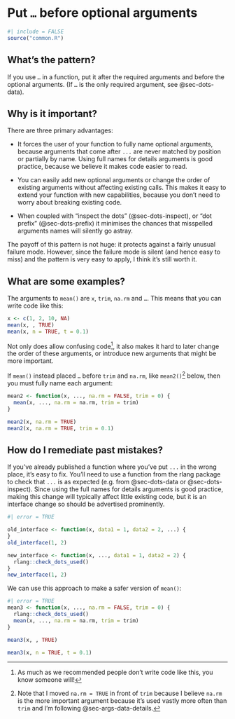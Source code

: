 # Put `…` before optional arguments {#sec-dots-position}

```r
#| include = FALSE
source("common.R")
```

## What's the pattern?

If you use `…` in a function, put it after the required arguments and before the optional arguments.
(If `…` is the only required argument, see @sec-dots-data).

## Why is it important?

There are three primary advantages:

-   It forces the user of your function to fully name optional arguments, because arguments that come after `...` are never matched by position or partially by name.
    Using full names for details arguments is good practice, because we believe it makes code easier to read.

-   You can easily add new optional arguments or change the order of existing arguments without affecting existing calls.
    This makes it easy to extend your function with new capabilities, because you don't need to worry about breaking existing code.

-   When coupled with "inspect the dots" (@sec-dots-inspect), or "dot prefix" (@sec-dots-prefix) it minimises the chances that misspelled arguments names will silently go astray.

The payoff of this pattern is not huge: it protects against a fairly unusual failure mode.
However, since the failure mode is silent (and hence easy to miss) and the pattern is very easy to apply, I think it's still worth it.

## What are some examples?

The arguments to `mean()` are `x`, `trim`, `na.rm` and `…`.
This means that you can write code like this:

```r
x <- c(1, 2, 10, NA)
mean(x, , TRUE)
mean(x, n = TRUE, t = 0.1)
```

Not only does allow confusing code[^dots-position-1], it also makes it hard to later change the order of these arguments, or introduce new arguments that might be more important.

[^dots-position-1]: As much as we recommended people don't write code like this, you know someone will!

If `mean()` instead placed `…` before `trim` and `na.rm`, like `mean2()`[^dots-position-2] below, then you must fully name each argument:

[^dots-position-2]: Note that I moved `na.rm = TRUE` in front of `trim` because I believe `na.rm` is the more important argument because it's used vastly more often than `trim` and I'm following @sec-args-data-details.

```r
mean2 <- function(x, ..., na.rm = FALSE, trim = 0) {
  mean(x, ..., na.rm = na.rm, trim = trim)
}

mean2(x, na.rm = TRUE)
mean2(x, na.rm = TRUE, trim = 0.1)
```

## How do I remediate past mistakes?

If you've already published a function where you've put `...` in the wrong place, it's easy to fix.
You'll need to use a function from the rlang package to check that `...` is as expected (e.g. from @sec-dots-data or @sec-dots-inspect).
Since using the full names for details arguments is good practice, making this change will typically affect little existing code, but it is an interface change so should be advertised prominently.

```r
#| error = TRUE

old_interface <- function(x, data1 = 1, data2 = 2, ...) {
}
old_interface(1, 2)

new_interface <- function(x, ..., data1 = 1, data2 = 2) {
  rlang::check_dots_used()
}
new_interface(1, 2)
```

We can use this approach to make a safer version of `mean()`:

```r
#| error = TRUE
mean3 <- function(x, ..., na.rm = FALSE, trim = 0) {
  rlang::check_dots_used()
  mean(x, ..., na.rm = na.rm, trim = trim)
}

mean3(x, , TRUE)

mean3(x, n = TRUE, t = 0.1)
```
